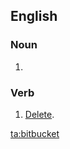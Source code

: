 ==English==
{{compound|bit|bucket}}

===Noun===
{{en-noun}}

# {{alternative spelling of|bit bucket}}

===Verb===
{{en-verb}}

# {{computing}} [[delete#English|Delete]].
[[ta:bitbucket]]